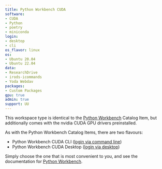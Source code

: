 ```yaml
--- 
title: Python Workbench CUDA
software:
- CUDA
- Python
- poetry
- miniconda
login:
- desktop
- cli
os_flavor: linux
os:
- Ubuntu 20.04
- Ubuntu 22.04
data:
- ResearchDrive
- irods-icommands
- Yoda Webdav
packages:
- Custom Packages
gpu: true
admin: true
support: UU
---
```


This workspace type is identical to the [Python Workbench](./python-workbench.qmd) Catalog Item, but additionally comes with the nvidia CUDA GPU drivers preinstalled.

As with the Python Workbench Catalog Items, there are two flavours:

- Python Workbench CUDA CLI ([login via command line](../../first-steps.qmd#ssh))
- Python Workbench CUDA Desktop ([login via desktop](../../first-steps.qmd#browser-access-to-a-desktop-environment))

Simply choose the one that is most convenient to you, and see the documentation for [Python Workbench](./python-workbench.qmd).
